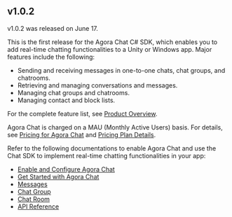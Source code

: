 ## v1.0.2

v1.0.2 was released on June 17.

This is the first release for the Agora Chat C# SDK, which enables you to add real-time chatting functionalities to a Unity or Windows app. Major features include the following:

- Sending and receiving messages in one-to-one chats, chat groups, and chatrooms.
- Retrieving and managing conversations and messages.
- Managing chat groups and chatrooms.
- Managing contact and block lists.

For the complete feature list, see [Product Overview](./agora_chat_overview?platform=Windows).

Agora Chat is charged on a MAU (Monthly Active Users) basis. For details, see [Pricing for Agora Chat](./agora_chat_pricing?platform=Windows) and [Pricing Plan Details](../reference/pricing-plan-details).

Refer to the following documentations to enable Agora Chat and use the Chat SDK to implement real-time chatting functionalities in your app:

- [Enable and Configure Agora Chat](../get-started/enable?platform=Windows)
- [Get Started with Agora Chat](./agora_chat_get_started_windows?platform=Windows)
- [Messages](./agora_chat_message_overview?platform=Windows)
- [Chat Group](./agora_chat_group_overview?platform=Windows)
- [Chat Room](./agora_chat_chatroom_overview?platform=Windows)
- [API Reference](link)